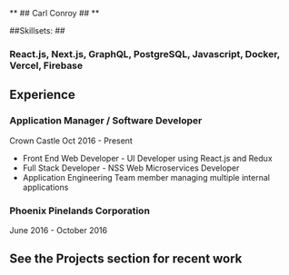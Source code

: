 ** ## Carl Conroy ## **

##Skillsets: ##

### React.js, Next.js, GraphQL, PostgreSQL, Javascript, Docker, Vercel, Firebase

## Experience

### Application Manager / Software Developer

Crown Castle
Oct 2016 - Present

- Front End Web Developer - UI Developer using React.js and Redux
- Full Stack Developer - NSS Web Microservices Developer
- Application Engineering Team member managing multiple internal applications

### Phoenix Pinelands Corporation

June 2016 - October 2016

## See the Projects section for recent work
